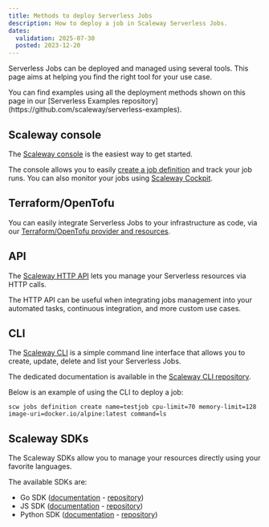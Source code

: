 ```yaml
---
title: Methods to deploy Serverless Jobs
description: How to deploy a job in Scaleway Serverless Jobs.
dates:
  validation: 2025-07-30
  posted: 2023-12-20
---
```


Serverless Jobs can be deployed and managed using several tools. This page aims at helping you find the right tool for your use case.

<Message type="tip">
  You can find examples using all the deployment methods shown on this page in our [Serverless Examples repository](https://github.com/scaleway/serverless-examples).
</Message>

## Scaleway console

The [Scaleway console](https://console.scaleway.com/) is the easiest way to get started.

The console allows you to easily [create a job definition](/serverless-jobs/how-to/create-job/) and track your job runs. You can also monitor your jobs using [Scaleway Cockpit](/cockpit/quickstart/).

## Terraform/OpenTofu

You can easily integrate Serverless Jobs to your infrastructure as code, via our [Terraform/OpenTofu provider and resources](https://registry.terraform.io/providers/scaleway/scaleway/latest/docs/resources/job_definition).

## API

The [Scaleway HTTP API](https://www.scaleway.com/en/developers/api/) lets you manage your Serverless resources via HTTP calls.

The HTTP API can be useful when integrating jobs management into your automated tasks, continuous integration, and more custom use cases.

## CLI

The [Scaleway CLI](/scaleway-cli/quickstart/) is a simple command line interface that allows you to create, update, delete and list your Serverless Jobs.

The dedicated documentation is available in the [Scaleway CLI repository](https://github.com/scaleway/scaleway-cli).

Below is an example of using the CLI to deploy a job:

```
scw jobs definition create name=testjob cpu-limit=70 memory-limit=128 image-uri=docker.io/alpine:latest command=ls
```

## Scaleway SDKs

The Scaleway SDKs allow you to manage your resources directly using your favorite languages.

The available SDKs are:

- Go SDK ([documentation](/scaleway-sdk/go-sdk/) - [repository](https://github.com/scaleway/scaleway-sdk-go))
- JS SDK ([documentation](/scaleway-sdk/js-sdk/) - [repository](https://github.com/scaleway/scaleway-sdk-js))
- Python SDK ([documentation](/scaleway-sdk/python-sdk/) - [repository](https://github.com/scaleway/scaleway-sdk-python))